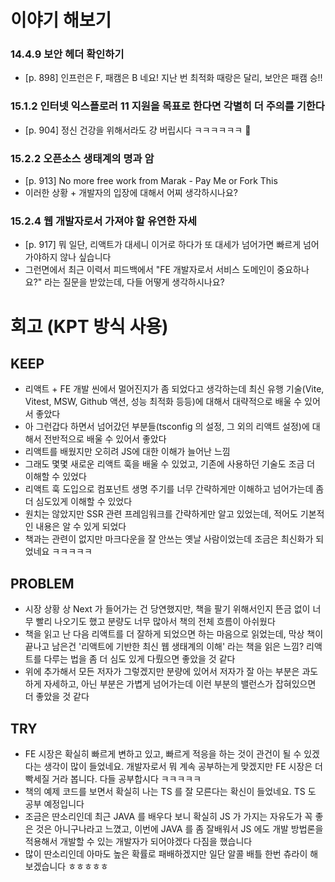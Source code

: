 # 이야기 해보기

### 14.4.9 보안 헤더 확인하기

- [p. 898] 인프런은 F, 패캠은 B 네요! 지난 번 최적화 때랑은 달리, 보안은 패캠 승!!

### 15.1.2 인터넷 익스플로러 11 지원을 목표로 한다면 각별히 더 주의를 기한다

- [p. 904] 정신 건강을 위해서라도 걍 버립시다 ㅋㅋㅋㅋㅋㅋ 🤣

### 15.2.2 오픈소스 생태계의 명과 암

- [p. 913] No more free work from Marak - Pay Me or Fork This
- 이러한 상황 + 개발자의 입장에 대해서 어찌 생각하시나요?

### 15.2.4 웹 개발자로서 가져야 할 유연한 자세

- [p. 917] 뭐 일단, 리액트가 대세니 이거로 하다가 또 대세가 넘어가면 빠르게 넘어가야하지 않나 싶습니다
- 그런면에서 최근 이력서 피드백에서 "FE 개발자로서 서비스 도메인이 중요하나요?" 라는 질문을 받았는데, 다들 어떻게 생각하시나요?

# 회고 (KPT 방식 사용)

## KEEP

- 리액트 + FE 개발 씬에서 멀어진지가 좀 되었다고 생각하는데 최신 유행 기술(Vite, Vitest, MSW, Github 액션, 성능 최적화 등등)에 대해서 대략적으로 배울 수 있어서 좋았다
- 아 그런갑다 하면서 넘어갔던 부분들(tsconfig 의 설정, 그 외의 리액트 설정)에 대해서 전반적으로 배울 수 있어서 좋았다
- 리액트를 배웠지만 오히려 JS에 대한 이해가 늘어난 느낌
- 그래도 몇몇 새로운 리액트 훅을 배울 수 있었고, 기존에 사용하던 기술도 조금 더 이해할 수 있었다
- 리액트 훅 도입으로 컴포넌트 생명 주기를 너무 간략하게만 이해하고 넘어가는데 좀 더 심도있게 이해할 수 있었다
- 원치는 않았지만 SSR 관련 프레임워크를 간략하게만 알고 있었는데, 적어도 기본적인 내용은 알 수 있게 되었다
- 책과는 관련이 없지만 마크다운을 잘 안쓰는 옛날 사람이었는데 조금은 최신화가 되었네요 ㅋㅋㅋㅋㅋ

## PROBLEM

- 시장 상황 상 Next 가 들어가는 건 당연했지만, 책을 팔기 위해서인지 뜬금 없이 너무 빨리 나오기도 했고 분량도 너무 많아서 책의 전체 흐름이 아쉬웠다
- 책을 읽고 난 다음 리액트를 더 잘하게 되었으면 하는 마음으로 읽었는데, 막상 책이 끝나고 남은건 '리액트에 기반한 최신 웹 생태계의 이해' 라는 책을 읽은 느낌? 리액트를 다루는 법을 좀 더 심도 있게 다뤘으면 좋았을 것 같다
- 위에 추가해서 모든 저자가 그렇겠지만 분량에 있어서 저자가 잘 아는 부분은 과도하게 자세하고, 아닌 부분은 가볍게 넘어가는데 이런 부분의 밸런스가 잡혀있으면 더 좋았을 것 같다

## TRY

- FE 시장은 확실히 빠르게 변하고 있고, 빠르게 적응을 하는 것이 관건이 될 수 있겠다는 생각이 많이 들었네요. 개발자로서 뭐 계속 공부하는게 맞겠지만 FE 시장은 더 빡세질 거라 봅니다. 다들 공부합시다 ㅋㅋㅋㅋㅋ
- 책의 예제 코드를 보면서 확실히 나는 TS 를 잘 모른다는 확신이 들었네요. TS 도 공부 예정입니다
- 조금은 딴소리인데 최근 JAVA 를 배우다 보니 확실히 JS 가 가지는 자유도가 꼭 좋은 것은 아니구나라고 느꼈고, 이번에 JAVA 를 좀 잘배워서 JS 에도 개발 방법론을 적용해서 개발할 수 있는 개발자가 되어야겠다 다짐을 했습니다
- 많이 딴소리인데 아마도 높은 확률로 패배하겠지만 일단 알콜 배틀 한번 츄라이 해보겠습니다 ㅎㅎㅎㅎㅎ
